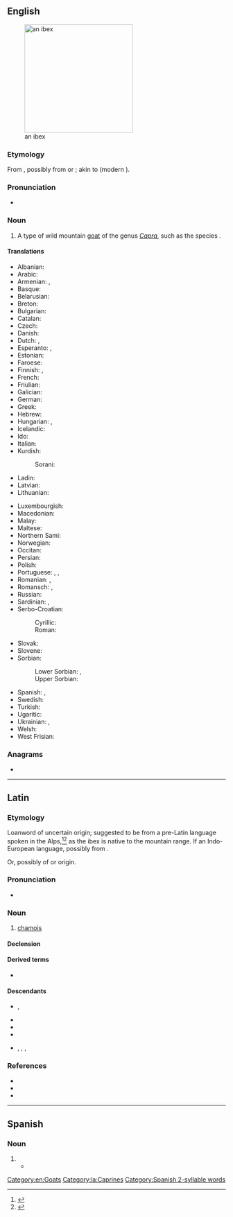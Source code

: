 ==English==
{{wikipedia}}
[[Image:IbexEinGedi.JPG|thumb|right|250px|an ibex]]

===Etymology===
From {{bor|en|la|ībex|t=chamois}}, possibly from {{der|en|xib|-}} or {{der|en|xaq|-}}; akin to {{cog|osp|bezerro|t=bull}} (modern {{m|es|becerro|t=yearling}}).

===Pronunciation===
* {{IPA|en|/ˈaɪbɛks/}}

===Noun===
{{en-noun|ibex|ibexes|ibices}}

# A type of wild mountain [[goat]] of the genus ''[[Capra]]'', such as the species {{taxlink|Capra ibex|species|noshow=1}}.

====Translations====
{{trans-top|type of wild mountain goat}}
* Albanian: {{t|sq|dhia e shkëmbinjve|?}}
* Arabic: {{t|ar|وَعِل|m}}
* Armenian: {{t|hy|վայրի այծ}}, {{t+|hy|այծքաղ}}
* Basque: {{t|eu|basahuntz}}
* Belarusian: {{t|be|горны альпійскі казел|m}}
* Breton: {{t|br|kragvouc’h an alpoù|?}}
* Bulgarian: {{t|bg|дива коза|f}}
* Catalan: {{t|ca|cabra alpina|f}}
* Czech: {{t|cs|kozorožec|m}}
* Danish: {{t|da|stenbuk|c}}
* Dutch: {{t+|nl|steenbok|m}}, {{t|nl|ibex|m}}
* Esperanto: {{t|eo|ibekso}}, {{t|eo|alpa kapro}}
* Estonian: {{t|et|kaljukits}}
* Faroese: {{t|fo|steingeit|f}}
* Finnish: {{t|fi|vuorikauris}}, {{t+|fi|vuohi}}
* French: {{t+|fr|bouquetin|m}}
* Friulian: {{t|fur|stambec|?}}
* Galician: {{t|gl|cabra montesa|f}}
* German: {{t+|de|Steinbock|m}}
* Greek: {{t+|el|αίγαγρος|m}}
* Hebrew: {{t+|he|יעל|m|tr=ya'él}}
* Hungarian: {{t+|hu|kőszáli kecske}}, {{t+|hu|vadkecske}}
* Icelandic: {{t+|is|fjallageit|f}}
* Ido: {{t+|io|sovaja kapro}}
* Italian: {{t+|it|stambecco|m}}
* Kurdish:
*: Sorani: {{t+|ku|بزنەکێوی}}
* Ladin: {{t|lld|stambech|?}}
* Latvian: {{t|lv|kalnu āzis|?}}
* Lithuanian: {{t|lt|ožiaragis|?}}
{{trans-mid}}
* Luxembourgish: {{t|lb|Steebock|m}}
* Macedonian: {{t|mk|козорог|m}}
* Malay: {{t|ms|kambing gurun}}
* Maltese: {{t|mt|mogħża tal-barr|?}}
* Northern Sami: {{t|se|báktebohkká}}
* Norwegian: {{t|no|steinbukk|?}}
* Occitan: {{t|oc|cabra salvatja|f}}
* Persian: {{t+|fa|پازن|tr=pâzen|sc=fa-Arab}}
* Polish: {{t+|pl|koziorożec|m-an}}
* Portuguese: {{t|pt|cabra-montês|f}}, {{t|pt|cabra alpina|f}}, {{t|pt|cabra brava|f}}
* Romanian: {{t|ro|capră de stâncă|f}}, {{t+|ro|ibex|m}}
* Romansch: {{t|rm|capricorn|?}}, {{t|rm|stambutg|?}}
* Russian: {{t|ru|го́рный альпи́йский козёл|m}}
* Sardinian: {{t|sc|craba de monti|?}}, {{t|sc|istambeccu|?}}
* Serbo-Croatian:
*: Cyrillic: {{t|sh|козорог|m}}
*: Roman: {{t+|sh|kozorog|m}}
* Slovak: {{t|sk|kozorožec horský|m}}
* Slovene: {{t+|sl|kozorog|m}}
* Sorbian:
*: Lower Sorbian: {{t|dsb|źiwy kózoł|m}}, {{t|dsb|kózyrožk|m}}
*: Upper Sorbian: {{t|hsb|kozoróžk|m}}
* Spanish: {{t+|es|íbice|m}}, {{t|es|ibex|m}}
* Swedish: {{t|sv|alpstenbock|?}}
* Turkish: {{t+|tr|dağ keçisi}}
* Ugaritic: {{t|uga|𐎊𐎓𐎍}}
* Ukrainian: {{t|uk|гірский альпійский цап|m}}, {{t|uk|гірский альпійский козел|m}}
* Welsh: {{t|cy|alpafr|f}}
* West Frisian: {{t|fy|stienbok|c}}
{{trans-bottom}}

===Anagrams===
* {{anagrams|en|a=beix|Xibe|exbi-}}

[[Category:en:Goats]]

----

==Latin==

===Etymology===
Loanword of uncertain origin; suggested to be from a pre-Latin {{bor|la|qfa-sub}} language spoken in the Alps,<ref>{{R:ine:AHD}}</ref><ref>{{R:ine:Roberts|volume=II}}</ref> as the ibex is native to the mountain range. If an Indo-European language, possibly from {{der|la|ine-pro|*(h₁)ebʰ-|t=climbing}}.

Or, possibly of {{der|la|xib|-}} or {{der|la|xaq|-}} origin.

===Pronunciation===
* {{la-IPA|ībex}}

===Noun===
{{la-noun|ībex<3>|g=m}}

# [[chamois]]

====Declension====
{{la-ndecl|ībex<3>}}

====Derived terms====
* {{lb|la|Late Latin}} {{l|la|hybicum}}

====Descendants====
* {{desc|ast|robizu}}, {{l|ast|rebezu}}
* {{desc|en|ibex}}
* {{desc|gl|rebezo}}
* {{desc|ro|ibex}}
* {{desc|es|ibex}}, {{l|es|íbice}}, {{l|es|rebeco}}, {{l|es|robezo}}

===References===
* {{R:L&S}}
* {{R:du Cange}}
* {{R:Gaffiot}}
<references/>

[[Category:la:Caprines]]

----

==Spanish==

===Noun===
{{es-noun|m|ibex}}

# {{l|en|ibex}}
#* {{quote-journal|es|date=November 23, 2015|author=|title=La pelota es de Florentino|work=El País|url=http://deportes.elpais.com/deportes/2015/11/22/actualidad/1448231820_362752.html
|passage=El club se ha quedado sin más mensajes que la purpurina de las listas de ''Forbes'' sobre los clubes más ricos del mundo, los Balones de Oro, la evangelización madridista con puentes en Indonesia o Australia y ese deslumbrante palco de la ''casa blanca'' por el que desfilan políticos y empresarios de todos los '''ibex''' de este mundo.}}

[[Category:Spanish 2-syllable words]]
{{topics|es|Goats}}